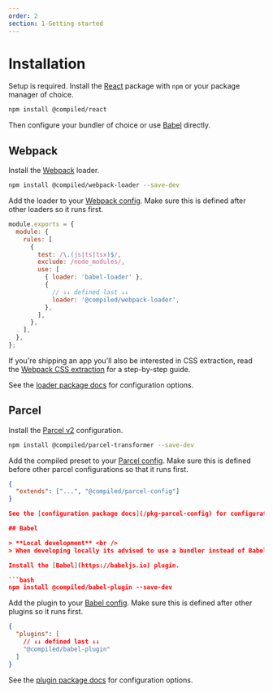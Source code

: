 ```yaml
---
order: 2
section: 1-Getting started
---
```


# Installation

Setup is required.
Install the [React](https://reactjs.org) package with `npm` or your package manager of choice.

```bash
npm install @compiled/react
```

Then configure your bundler of choice or use [Babel](https://babeljs.io) directly.

## Webpack

Install the [Webpack](https://webpack.js.org/) loader.

```bash
npm install @compiled/webpack-loader --save-dev
```

Add the loader to your [Webpack config](https://webpack.js.org/).
Make sure this is defined after other loaders so it runs first.

```js
module.exports = {
  module: {
    rules: [
      {
        test: /\.(js|ts|tsx)$/,
        exclude: /node_modules/,
        use: [
          { loader: 'babel-loader' },
          {
            // ↓↓ defined last ↓↓
            loader: '@compiled/webpack-loader',
          },
        ],
      },
    ],
  },
};
```

If you're shipping an app you'll also be interested in CSS extraction,
read the [Webpack CSS extraction](/css-extraction-webpack) for a step-by-step guide.

See the [loader package docs](/pkg-webpack-loader) for configuration options.

## Parcel

Install the [Parcel v2](https://v2.parceljs.org) configuration.

```bash
npm install @compiled/parcel-transformer --save-dev
```

Add the compiled preset to your [Parcel config](https://v2.parceljs.org/configuration/plugin-configuration/).
Make sure this is defined before other parcel configurations so that it runs first.

```json
{
  "extends": ["...", "@compiled/parcel-config"]
}

See the [configuration package docs](/pkg-parcel-config) for configuration options.

## Babel

> **Local development** <br />
> When developing locally its advised to use a bundler instead of Babel directly for improved developer experience.

Install the [Babel](https://babeljs.io) plugin.

```bash
npm install @compiled/babel-plugin --save-dev
```

Add the plugin to your [Babel config](https://babeljs.io/docs/en/configuration).
Make sure this is defined after other plugins so it runs first.

```json
{
  "plugins": [
    // ↓↓ defined last ↓↓
    "@compiled/babel-plugin"
  ]
}
```

See the [plugin package docs](/pkg-babel-plugin) for configuration options.
